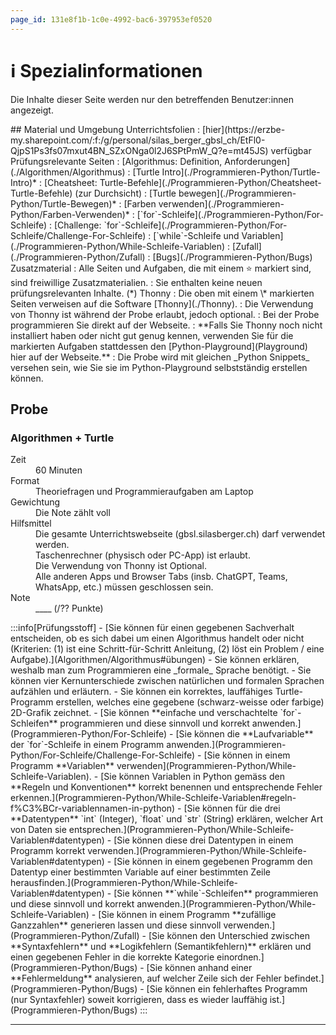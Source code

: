 ```yaml
---
page_id: 131e8f1b-1c0e-4992-bac6-397953ef0520
---
```



# ℹ️ Spezialinformationen
Die Inhalte dieser Seite werden nur den betreffenden Benutzer:innen angezeigt.

<Restricted id='6ab48241-08ce-4a2f-828a-e218e7d45f63'>
## Material und Umgebung
Unterrichtsfolien
  : [hier](https://erzbe-my.sharepoint.com/:f:/g/personal/silas_berger_gbsl_ch/EtFl0-QjpS1Ps3fs07mxut4BN_SZxONga0l2J6SPtPmW_Q?e=mt45JS) verfügbar
Prüfungsrelevante Seiten
  : [Algorithmus: Definition, Anforderungen](./Algorithmen/Algorithmus)
  : [Turtle Intro](./Programmieren-Python/Turtle-Intro)*
  : [Cheatsheet: Turtle-Befehle](./Programmieren-Python/Cheatsheet-Turtle-Befehle) (zur Durchsicht)
  : [Turtle bewegen](./Programmieren-Python/Turtle-Bewegen)*
  : [Farben verwenden](./Programmieren-Python/Farben-Verwenden)*
  : [`for`-Schleife](./Programmieren-Python/For-Schleife)
  : [Challenge: `for`-Schleife](./Programmieren-Python/For-Schleife/Challenge-For-Schleife)
  : [`while`-Schleife und Variablen](./Programmieren-Python/While-Schleife-Variablen)
  : [Zufall](./Programmieren-Python/Zufall)
  : [Bugs](./Programmieren-Python/Bugs)
Zusatzmaterial
  : Alle Seiten und Aufgaben, die mit einem ⭐️ markiert sind, sind freiwillige Zusatzmaterialien.
  : Sie enthalten keine neuen prüfungsrelevanten Inhalte.
(*) Thonny
  : Die oben mit einem \* markierten Seiten verweisen auf die Software [Thonny](./Thonny).
  : Die Verwendung von Thonny ist während der Probe erlaubt, jedoch optional.
  : Bei der Probe programmieren Sie direkt auf der Webseite.
  : **Falls Sie Thonny noch nicht installiert haben oder nicht gut genug kennen, verwenden Sie für die markierten Aufgaben stattdessen den [Python-Playground](Playground) hier auf der Webseite.**
  : Die Probe wird mit gleichen _Python Snippets_ versehen sein, wie Sie sie im Python-Playground selbstständig erstellen können.
</Restricted>

## Probe
### Algorithmen + Turtle
<Dl>
  <dt>Zeit</dt>
  <dd>60 Minuten</dd>
  <dt>Format</dt>
  <dd>Theoriefragen und Programmieraufgaben am Laptop</dd>
  <dt>Gewichtung</dt>
  <dd>Die Note zählt voll</dd>
  <dt>Hilfsmittel</dt>
  <dd>Die gesamte Unterrichtswebseite (gbsl.silasberger.ch) darf verwendet werden.</dd>
  <dd>Taschenrechner (physisch oder PC-App) ist erlaubt.</dd>
  <dd>Die Verwendung von Thonny ist Optional.</dd>
  <dd>Alle anderen Apps und Browser Tabs (insb. ChatGPT, Teams, WhatsApp, etc.) müssen geschlossen sein.</dd>
  <WithCmsText entries={{note: '48308026-68bc-4217-8e49-6f6d47adf0ba', punkte: 'd57a09aa-a3da-491d-ac03-a9a49d9dd4d7'}}>
    <dt>Note</dt>
    <dd>__<CmsText name="note" />__ (<CmsText name="punkte" />/?? Punkte)</dd>
  </WithCmsText>
</Dl>
:::info[Prüfungsstoff]
- [Sie können für einen gegebenen Sachverhalt entscheiden, ob es sich dabei um einen Algorithmus handelt oder nicht (Kriterien: (1) ist eine Schritt-für-Schritt Anleitung, (2) löst ein Problem / eine Aufgabe).](Algorithmen/Algorithmus#übungen)
- Sie können erklären, weshalb man zum Programmieren eine _formale_ Sprache benötigt.
- Sie können vier Kernunterschiede zwischen natürlichen und formalen Sprachen aufzählen und erläutern.
- Sie können ein korrektes, lauffähiges Turtle-Programm erstellen, welches eine gegebene (schwarz-weisse oder farbige) 2D-Grafik zeichnet.
- [Sie können **einfache und verschachtelte `for`-Schleifen** programmieren und diese sinnvoll und korrekt anwenden.](Programmieren-Python/For-Schleife)
- [Sie können die **Laufvariable** der `for`-Schleife in einem Programm anwenden.](Programmieren-Python/For-Schleife/Challenge-For-Schleife)
- [Sie können in einem Programm **Variablen** verwenden](Programmieren-Python/While-Schleife-Variablen).
- [Sie können Variablen in Python gemäss den **Regeln und Konventionen** korrekt benennen und entsprechende Fehler erkennen.](Programmieren-Python/While-Schleife-Variablen#regeln-f%C3%BCr-variablennamen-in-python)
- [Sie können für die drei **Datentypen** `int` (Integer), `float` und `str` (String) erklären, welcher Art von Daten sie entsprechen.](Programmieren-Python/While-Schleife-Variablen#datentypen)
- [Sie können diese drei Datentypen in einem Programm korrekt verwenden.](Programmieren-Python/While-Schleife-Variablen#datentypen)
- [Sie können in einem gegebenen Programm den Datentyp einer bestimmten Variable auf einer bestimmten Zeile herausfinden.](Programmieren-Python/While-Schleife-Variablen#datentypen)
- [Sie können **`while`-Schleifen** programmieren und diese sinnvoll und korrekt anwenden.](Programmieren-Python/While-Schleife-Variablen)
- [Sie können in einem Programm **zufällige Ganzzahlen** generieren lassen und diese sinnvoll verwenden.](Programmieren-Python/Zufall)
- [Sie können den Unterschied zwischen **Syntaxfehlern** und **Logikfehlern (Semantikfehlern)** erklären und einen gegebenen Fehler in die korrekte Kategorie einordnen.](Programmieren-Python/Bugs)
- [Sie können anhand einer **Fehlermeldung** analysieren, auf welcher Zeile sich der Fehler befindet.](Programmieren-Python/Bugs)
- [Sie können ein fehlerhaftes Programm (nur Syntaxfehler) soweit korrigieren, dass es wieder lauffähig ist.](Programmieren-Python/Bugs)
:::

---
